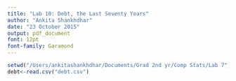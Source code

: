 ```yaml
---
title: "Lab 10: Debt, the Last Seventy Years"
author: "Ankita Shankhdhar"
date: "23 October 2015"
output: pdf_document
font: 12pt
font-family: Garamond
---
```


```r
setwd("/Users/ankitashankhdhar/Documents/Grad 2nd yr/Comp Stats/Lab 7")
debt<-read.csv("debt.csv")
```